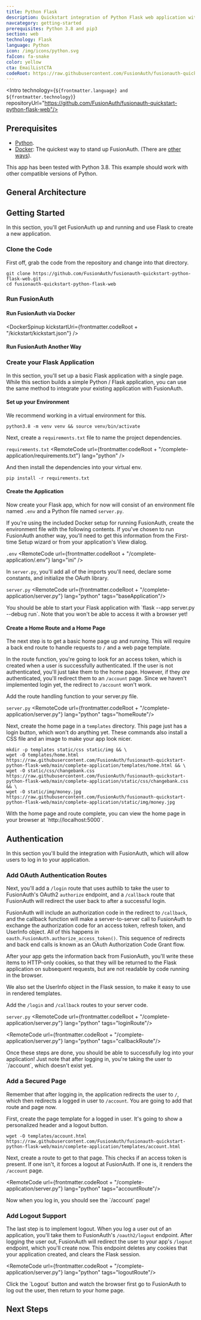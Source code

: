 ```yaml
---
title: Python Flask
description: Quickstart integration of Python Flask web application with FusionAuth
navcategory: getting-started
prerequisites: Python 3.8 and pip3
section: web
technology: Flask
language: Python
icon: /img/icons/python.svg
faIcon: fa-snake
color: yellow
cta: EmailListCTA
codeRoot: https://raw.githubusercontent.com/FusionAuth/fusionauth-quickstart-python-flask-web/main
---
```


<Intro technology={`${frontmatter.language} and ${frontmatter.technology}`}
       repositoryUrl="https://github.com/FusionAuth/fusionauth-quickstart-python-flask-web"/>

## Prerequisites

- [Python](https://www.python.org/downloads/).
- [Docker](https://www.docker.com): The quickest way to stand up FusionAuth. (There are [other ways](/docs/get-started/download-and-install)).

This app has been tested with Python 3.8. This example should work with other compatible versions of Python.

## General Architecture

<LoginArchitectureWeb />

## Getting Started
In this section, you'll get FusionAuth up and running and use Flask to create a new application.

### Clone the Code
First off, grab the code from the repository and change into that directory.

```
git clone https://github.com/FusionAuth/fusionauth-quickstart-python-flask-web.git
cd fusionauth-quickstart-python-flask-web
```

### Run FusionAuth

#### Run FusionAuth via Docker
<DockerSpinup kickstartUri={frontmatter.codeRoot + "/kickstart/kickstart.json"} />

#### Run FusionAuth Another Way
<RunFusionAuthAnotherWay />

### Create your Flask Application

In this section, you'll set up a basic Flask application with a single page. While this section builds a simple Python / Flask application, you can use the same method to integrate your existing application with FusionAuth.

#### Set up your Environment

We recommend working in a virtual environment for this.

```shell
python3.8 -m venv venv && source venv/bin/activate
```

Next, create a `requirements.txt` file to name the project dependencies.

`requirements.txt`
<RemoteCode url={frontmatter.codeRoot + "/complete-application/requirements.txt"}
 lang="python" />

And then install the dependencies into your virtual env.

```shell
pip install -r requirements.txt
```

#### Create the Application

Now create your Flask app, which for now will consist of an environment file named `.env` and a Python file named `server.py`.

If you're using the included Docker setup for running FusionAuth, create the environment file with the following contents. If you've chosen to run FusionAuth another way, you'll need to get this information from the First-time Setup wizard or from your application's View dialog.

`.env`
<RemoteCode url={frontmatter.codeRoot + "/complete-application/.env"}
 lang="ini" />

In `server.py`, you'll add all of the imports you'll need, declare some constants, and initialize the OAuth library.

`server.py`
<RemoteCode url={frontmatter.codeRoot + "/complete-application/server.py"}
 lang="python"
 tags="baseApplication"/>

<Aside type="tip">
  You should be able to start your Flask application with `flask --app server.py --debug run`. Note that you won't be able to access it with a browser yet!
</Aside>

#### Create a Home Route and a Home Page
The next step is to get a basic home page up and running. This will require a back end route to handle requests to `/` and a web page template.

In the route function, you're going to look for an access token, which is created when a user is successfully authenticated. If the user is not authenticated, you'll just take them to the home page. However, if they _are_ authenticated, you'll redirect them to an `/account` page. Since we haven't implemented login yet, the redirect to `/account` won't work.

Add the route handling function to your server.py file.

`server.py`
<RemoteCode url={frontmatter.codeRoot + "/complete-application/server.py"}
 lang="python"
 tags="homeRoute"/>

Next, create the home page in a `templates` directory. This page just has a login button, which won't do anything yet. These commands also install a CSS file and an image to make your app look nicer.

```shell
mkdir -p templates static/css static/img && \
wget -O templates/home.html https://raw.githubusercontent.com/FusionAuth/fusionauth-quickstart-python-flask-web/main/complete-application/templates/home.html && \
wget -O static/css/changebank.css https://raw.githubusercontent.com/FusionAuth/fusionauth-quickstart-python-flask-web/main/complete-application/static/css/changebank.css && \
wget -O static/img/money.jpg https://raw.githubusercontent.com/FusionAuth/fusionauth-quickstart-python-flask-web/main/complete-application/static/img/money.jpg

```

<Aside type="tip">
With the home page and route complete, you can view the home page in your browser at `http://localhost:5000`.
</Aside>

## Authentication
In this section you'll build the integration with FusionAuth, which will allow users to log in to your application.

### Add OAuth Authentication Routes
Next, you'll add a `/login` route that uses authlib to take the user to FusionAuth's OAuth2 `authorize` endpoint,
and a `/callback` route that FusionAuth will redirect the user back to after a successful login.

FusionAuth will include an authorization code in the redirect to `/callback`, and the callback function will
make a server-to-server call to FusionAuth to exchange the authorization code for an access token, refresh token,
and UserInfo object. All of this happens in `oauth.FusionAuth.authorize_access_token()`. This sequence of redirects and
back end calls is known as an OAuth Authorization Code Grant flow.

After your app gets the information back from FusionAuth, you'll write these items to HTTP-only cookies, so that they will
be returned to the Flask application on subsequent requests, but are not readable by code running in the browser.

We also set the UserInfo object in the Flask session, to make it easy to use in rendered templates.

Add the `/login` and `/callback` routes to your server code.

`server.py`
<RemoteCode url={frontmatter.codeRoot + "/complete-application/server.py"}
 lang="python"
 tags="loginRoute"/>

<RemoteCode url={frontmatter.codeRoot + "/complete-application/server.py"}
 lang="python"
 tags="callbackRoute"/>

<Aside type="tip">
Once these steps are done, you should be able to successfully log into your application! Just note that after logging in, you're taking the user to `/account`, which doesn't exist yet.
</Aside>

### Add a Secured Page
Remember that after logging in, the application redirects the user to `/`, which then redirects a logged in user to `/account`. You are going to add that route and page now.

First, create the page template for a logged in user. It's going to show a personalized header and a logout button.

```shell
wget -O templates/account.html https://raw.githubusercontent.com/FusionAuth/fusionauth-quickstart-python-flask-web/main/complete-application/templates/account.html
```

Next, create a route to get to that page. This checks if an access token is present. If one isn't, it forces a logout at FusionAuth. If one is, it renders the `/account` page.

<RemoteCode url={frontmatter.codeRoot + "/complete-application/server.py"}
 lang="python"
 tags="accountRoute"/>

<Aside type="tip">
Now when you log in, you should see the `/account` page!
</Aside>

### Add Logout Support
The last step is to implement logout. When you log a user out of an application, you'll take them to FusionAuth's `/oauth2/logout` endpoint. After logging the user out, FusionAuth will redirect the user to your app's `/logout` endpoint, which you'll create now. This endpoint deletes any cookies that your application created, and clears the Flask session.

<RemoteCode url={frontmatter.codeRoot + "/complete-application/server.py"}
 lang="python"
 tags="logoutRoute"/>

<Aside type="tip">
Click the `Logout` button and watch the browser first go to FusionAuth to log out the user, then return to your home page.
</Aside>

<QuickstartTshirtCTA/>

## Next Steps

<NextSteps />
